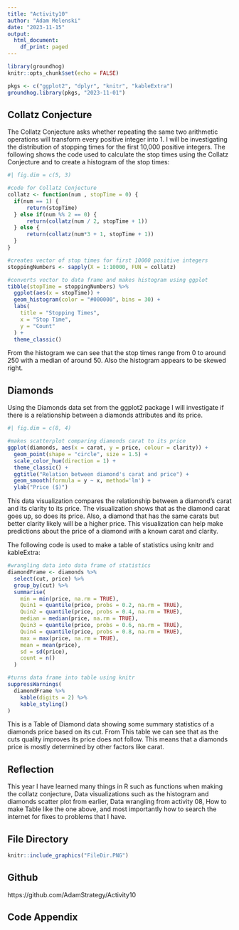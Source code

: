 ---
title: "Activity10"
author: "Adam Melenski"
date: "2023-11-15"
output:
  html_document:
    df_print: paged
---

```{r setup, include=FALSE}
library(groundhog)
knitr::opts_chunk$set(echo = FALSE)

pkgs <- c("ggplot2", "dplyr", "knitr", "kableExtra")
groundhog.library(pkgs, "2023-11-01")

```

## Collatz Conjecture

The Collatz Conjecture asks whether repeating the same two arithmetic operations will transform every positive integer into 1. I will be investigating the distribution of stopping times for the first 10,000 positive integers. The following shows the code used to calculate the stop times using the Collatz Conjecture and to create a histogram of the stop times: 

```{r collatz}
#| fig.dim = c(5, 3)

#code for Collatz Conjecture
collatz <- function(num , stopTime = 0) {
  if(num == 1) {
      return(stopTime)
  } else if(num %% 2 == 0) {
      return(collatz(num / 2, stopTime + 1))
  } else {
      return(collatz(num*3 + 1, stopTime + 1))
  }
}

#creates vector of stop times for first 10000 positive integers
stoppingNumbers <- sapply(X = 1:10000, FUN = collatz)

#converts vector to data frame and makes histogram using ggplot
tibble(stopTime = stoppingNumbers) %>%
  ggplot(aes(x = stopTime)) +
  geom_histogram(color = "#000000", bins = 30) +
  labs(
    title = "Stopping Times",
    x = "Stop Time",
    y = "Count"
  ) + 
  theme_classic()

```

From the histogram we can see that the stop times range from 0 to around 250 with a median of around 50. Also the histogram appears to be skewed right.

## Diamonds

Using the Diamonds data set from the ggplot2 package I will investigate if there is a relationship between a diamonds attributes and its price. 

```{r diamonds}
#| fig.dim = c(8, 4)

#makes scatterplot comparing diamonds carat to its price
ggplot(diamonds, aes(x = carat, y = price, colour = clarity)) +
  geom_point(shape = "circle", size = 1.5) +
  scale_color_hue(direction = 1) +
  theme_classic() +
  ggtitle("Relation between diamond's carat and price") +
  geom_smooth(formula = y ~ x, method='lm') +
  ylab("Price ($)")

```

This data visualization compares the relationship between a diamond's carat and its clarity to its price. The visualization shows that as the diamond carat goes up, so does its price. Also, a diamond that has the same carats but better clarity likely will be a higher price. This visualization can help make predictions about the price of a diamond with a known carat and clarity.


The following code is used to make a table of statistics using knitr and kableExtra:

```{r diamondTable}
#wrangling data into data frame of statistics
diamondFrame <- diamonds %>%
  select(cut, price) %>%
  group_by(cut) %>%
  summarise(
    min = min(price, na.rm = TRUE),
    Quin1 = quantile(price, probs = 0.2, na.rm = TRUE),
    Quin2 = quantile(price, probs = 0.4, na.rm = TRUE),
    median = median(price, na.rm = TRUE),
    Quin3 = quantile(price, probs = 0.6, na.rm = TRUE),
    Quin4 = quantile(price, probs = 0.8, na.rm = TRUE),
    max = max(price, na.rm = TRUE),
    mean = mean(price),
    sd = sd(price),
    count = n()
  )

#turns data frame into table using knitr
suppressWarnings(
  diamondFrame %>%
    kable(digits = 2) %>%
    kable_styling()
)
```

This is a Table of Diamond data showing some summary statistics of a diamonds price based on its cut. From This table we can see that as the cuts quality improves its price does not follow. This means that a diamonds price is mostly determined by other factors like carat.

## Reflection

This year I have learned many things in R such as functions when making the collatz conjecture, Data visualizations such as the histogram and diamonds scatter plot from earlier, Data wrangling from activity 08, How to make Table like the one above, and most importantly how to search the internet for fixes to problems that I have.

## File Directory

```{r image}
knitr::include_graphics("FileDir.PNG")
```

## Github

https://github.com/AdamStrategy/Activity10

## Code Appendix

```{r ref.label=knitr::all_labels(), echo=TRUE, eval=FALSE} 
```